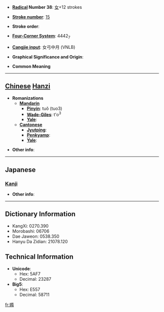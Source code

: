 * '''[[Wiktionary:Chinese radical index| Radical]] Number 38''': [[Wiktionary:Chinese radical index 女|女]]+12 strokes

* '''[[Wiktionary:Chinese total strokes index|Stroke number]]''': [[Wiktionary:Chinese total strokes index 15|15]]

* '''Stroke order''': 

* '''[[Wiktionary:Chinese four corner index|Four-Corner System]]''': 4442<sub>7</sub>

* '''[[Wiktionary:Chinese Cangjie index|Cangjie input]]''': 女弓中月 (VNLB)

* '''Graphical Significance and Origin''': 

* '''Common Meaning'''

----

== [[Chinese]] [[Hanzi]] ==

* '''Romanizations'''
** '''[[Mandarin]]'''
*** '''[[Pinyin]]''': tuǒ (tuo3)
*** '''[[Wade-Giles]]''': t'o<sup>3</sup>
*** '''[[Yale]]''': 
** '''[[Cantonese]]'''
*** '''[[Jyutping]]''':
*** '''[[Penkyamp]]''': 
*** '''[[Yale]]''': 

* '''Other info''': 

----

==Japanese==
===[[Kanji]]===
{{kanji|on readings=[[た]] (ta)|kun readings=[[みめよい]] (mimeyoi), [[うつくしい]] (utsukushii)}}

* '''Other info''':  

----

== Dictionary Information ==

* KangXi: 0270.390
* Morobashi: 06706
* Dae Jaweon: 0538.350
* Hanyu Da Zidian: 21078.120

== Technical Information ==

* '''Unicode''':
** Hex: 5AF7
** Decimal: 23287
* '''Big5''':
** Hex: E557
** Decimal: 58711

[[fr:嫷]]